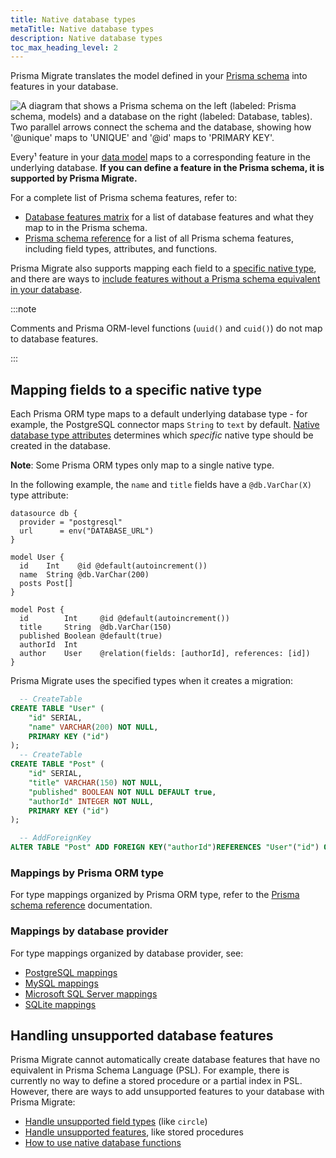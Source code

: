 ```yaml
---
title: Native database types
metaTitle: Native database types
description: Native database types
toc_max_heading_level: 2
---
```


<TopBlock>

Prisma Migrate translates the model defined in your [Prisma schema](/orm/prisma-schema) into features in your database.

![A diagram that shows a Prisma schema on the left (labeled: Prisma schema, models) and a database on the right (labeled: Database, tables). Two parallel arrows connect the schema and the database, showing how '@unique' maps to 'UNIQUE' and '@id' maps to 'PRIMARY KEY'.](../200-understanding-prisma-migrate/migrate-mapping.png)

Every¹ feature in your [data model](/orm/prisma-schema/data-model/models) maps to a corresponding feature in the underlying database. **If you can define a feature in the Prisma schema, it is supported by Prisma Migrate.**

For a complete list of Prisma schema features, refer to:

- [Database features matrix](/orm/reference/database-features) for a list of database features and what they map to in the Prisma schema.
- [Prisma schema reference](/orm/reference/prisma-schema-reference) for a list of all Prisma schema features, including field types, attributes, and functions.

Prisma Migrate also supports mapping each field to a [specific native type](#mapping-fields-to-a-specific-native-type), and there are ways to [include features without a Prisma schema equivalent in your database](#handling-unsupported-database-features).

:::note

Comments and Prisma ORM-level functions (`uuid()` and `cuid()`) do not map to database features.

:::

</TopBlock>

## Mapping fields to a specific native type

Each Prisma ORM type maps to a default underlying database type - for example, the PostgreSQL connector maps `String` to `text` by default. [Native database type attributes](/orm/prisma-schema/data-model/models#native-types-mapping) determines which _specific_ native type should be created in the database.

<Admonition type="info">

**Note**: Some Prisma ORM types only map to a single native type.

</Admonition>

In the following example, the `name` and `title` fields have a `@db.VarChar(X)` type attribute:

```prisma highlight=8,14;normal
datasource db {
  provider = "postgresql"
  url      = env("DATABASE_URL")
}

model User {
  id    Int    @id @default(autoincrement())
  name  String @db.VarChar(200)
  posts Post[]
}

model Post {
  id        Int     @id @default(autoincrement())
  title     String  @db.VarChar(150)
  published Boolean @default(true)
  authorId  Int
  author    User    @relation(fields: [authorId], references: [id])
}
```

Prisma Migrate uses the specified types when it creates a migration:

```sql highlight=4,10;normal
  -- CreateTable
CREATE TABLE "User" (
    "id" SERIAL,
    "name" VARCHAR(200) NOT NULL,
    PRIMARY KEY ("id")
);
  -- CreateTable
CREATE TABLE "Post" (
    "id" SERIAL,
    "title" VARCHAR(150) NOT NULL,
    "published" BOOLEAN NOT NULL DEFAULT true,
    "authorId" INTEGER NOT NULL,
    PRIMARY KEY ("id")
);

  -- AddForeignKey
ALTER TABLE "Post" ADD FOREIGN KEY("authorId")REFERENCES "User"("id") ON DELETE CASCADE ON UPDATE CASCADE;
```

### Mappings by Prisma ORM type

For type mappings organized by Prisma ORM type, refer to the [Prisma schema reference](/orm/reference/prisma-schema-reference#model-field-scalar-types) documentation.

### Mappings by database provider

For type mappings organized by database provider, see:

- [PostgreSQL mappings](/orm/overview/databases/postgresql#type-mapping-between-postgresql-and-prisma-schema)
- [MySQL mappings](/orm/overview/databases/mysql#native-type-mappings)
- [Microsoft SQL Server mappings](/orm/overview/databases/sql-server#type-mapping-between-microsoft-sql-server-to-prisma-schema)
- [SQLite mappings](/orm/overview/databases/sqlite#type-mapping-between-sqlite-to-prisma-schema)

## Handling unsupported database features

Prisma Migrate cannot automatically create database features that have no equivalent in Prisma Schema Language (PSL). For example, there is currently no way to define a stored procedure or a partial index in PSL. However, there are ways to add unsupported features to your database with Prisma Migrate:

- [Handle unsupported field types](/orm/prisma-schema/data-model/unsupported-database-features#unsupported-field-types) (like `circle`)
- [Handle unsupported features](/orm/prisma-schema/data-model/unsupported-database-features#unsupported-database-features), like stored procedures
- [How to use native database functions](/orm/prisma-schema/data-model/unsupported-database-features#native-database-functions)
